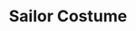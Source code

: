 ---
title: "Sailor Costume"
meta_title: "Sailor Costume craft"
description: "Craft de Sailor Costume"
rank: "a"
draft: false
name: "Sailor Costume"
recipe_img: "https://wiki.pokexgames.com/images/2/2c/Sailor_Costume.png"
level: 90
craft_time: 345600
result: 1
value_npc: 1
ingredients:
  - name: "Leather"
    quantity: 13
    item_img: "https://wiki.pokexgames.com/images/3/3d/Leather.png"
    value_npc: 1
  - name: "Angel Halo"
    quantity: 1
    item_img: "https://wiki.pokexgames.com/images/7/77/Angel_Halo.png"
    value_npc: 1
  - name: "Great Petal"
    quantity: 250
    item_img: "https://wiki.pokexgames.com/images/8/86/Great_Petal.png"
    value_npc: 1
  - name: "Dark Moon"
    quantity: 12
    item_img: "https://wiki.pokexgames.com/images/f/f6/Dark_Moon.png"
    value_npc: 1
  - name: "Diamond"
    quantity: 3
    item_img: "https://wiki.pokexgames.com/images/e/ea/Diamond.png"
    value_npc: 1
  - name: "Refined Fashion Point"
    quantity: 20
    item_img: "https://wiki.pokexgames.com/images/6/69/Refined_Fashion_Point.png"
    value_npc: 1
---